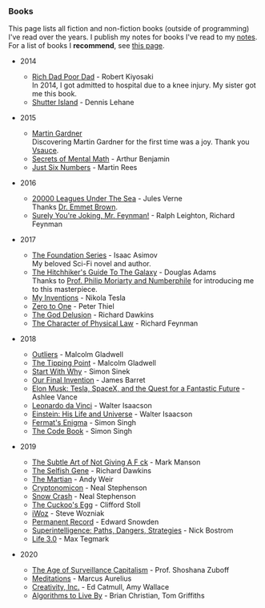 
<Head title="Books" />

### Books

This page lists all fiction and non-fiction books (outside of programming) I've read over the years. I publish my notes for books I've read to my [notes](https://rsapkf.github.io/notes). For a list of books I **recommend**, see [this page](/recommendations).

- 2014
  - [Rich Dad Poor Dad](https://en.wikipedia.org/wiki/Rich_Dad_Poor_Dad)  - Robert Kiyosaki  
    In 2014, I got admitted to hospital due to a knee injury. My sister got me this book.
  - [Shutter Island](https://en.wikipedia.org/wiki/Shutter_Island)  - Dennis Lehane

- 2015
  - [Martin Gardner](https://en.wikipedia.org/wiki/Martin_Gardner)  
    Discovering Martin Gardner for the first time was a joy. Thank you [Vsauce](https://www.youtube.com/watch?v=L45Q1_psDqk&t=564).
  - [Secrets of Mental Math](https://www.goodreads.com/book/show/83585.Secrets_of_Mental_Math)  - Arthur Benjamin
  - [Just Six Numbers](https://www.goodreads.com/book/show/81884.Just_Six_Numbers)  - Martin Rees

- 2016
  - [20000 Leagues Under The Sea](https://en.wikipedia.org/wiki/Twenty_Thousand_Leagues_Under_the_Sea)  - Jules Verne  
    Thanks [Dr. Emmet Brown](https://www.imdb.com/title/tt0099088/quotes?item=qt1057198).
  - [Surely You're Joking, Mr. Feynman!](https://en.wikipedia.org/wiki/Surely_You%27re_Joking,_Mr._Feynman!)  - Ralph Leighton, Richard Feynman  

- 2017
  - [The Foundation Series](https://en.wikipedia.org/wiki/Foundation_series)  - Isaac Asimov  
    My beloved Sci-Fi novel and author.
  - [The Hitchhiker's Guide To The Galaxy](https://en.wikipedia.org/wiki/The_Hitchhiker%27s_Guide_to_the_Galaxy)  - Douglas Adams  
    Thanks to [Prof. Philip Moriarty and Numberphile](https://www.youtube.com/watch?v=D6tINlNluuY&t=91)  for introducing me to this masterpiece.
  - [My Inventions](https://en.wikipedia.org/wiki/My_Inventions:_The_Autobiography_of_Nikola_Tesla)  - Nikola Tesla
  - [Zero to One](https://en.wikipedia.org/wiki/Zero_to_One)  - Peter Thiel
  - [The God Delusion](https://en.wikipedia.org/wiki/The_God_Delusion)  - Richard Dawkins
  - [The Character of Physical Law](https://en.wikipedia.org/wiki/The_Character_of_Physical_Law)  - Richard Feynman

- 2018
  - [Outliers](https://en.wikipedia.org/wiki/Outliers_(book))  - Malcolm Gladwell
  - [The Tipping Point](https://en.wikipedia.org/wiki/The_Tipping_Point)  - Malcolm Gladwell
  - [Start With Why](https://en.wikipedia.org/wiki/Start_With_Why)  - Simon Sinek
  - [Our Final Invention](https://en.wikipedia.org/wiki/Our_Final_Invention)  - James Barret
  - [Elon Musk: Tesla, SpaceX, and the Quest for a Fantastic Future](https://en.wikipedia.org/wiki/Elon_Musk:_Tesla,_SpaceX,_and_the_Quest_for_a_Fantastic_Future)  - Ashlee Vance
  - [Leonardo da Vinci](https://www.goodreads.com/book/show/34684622-leonardo-da-vinci)  - Walter Isaacson
  - [Einstein: His Life and Universe](https://en.wikipedia.org/wiki/Einstein:_His_Life_and_Universe)  - Walter Isaacson
  - [Fermat's Enigma](https://en.wikipedia.org/wiki/Fermat%27s_Last_Theorem_(book))  - Simon Singh
  - [The Code Book](https://en.wikipedia.org/wiki/The_Code_Book)  - Simon Singh

- 2019
  - [The Subtle Art of Not Giving A F ck](https://en.wikipedia.org/wiki/The_Subtle_Art_of_Not_Giving_a_Fuck)  - Mark Manson
  - [The Selfish Gene](https://en.wikipedia.org/wiki/The_Selfish_Gene)  - Richard Dawkins
  - [The Martian](https://en.wikipedia.org/wiki/The_Martian_(Weir_novel))  - Andy Weir
  - [Cryptonomicon](https://en.wikipedia.org/wiki/Cryptonomicon)  - Neal Stephenson
  - [Snow Crash](https://en.wikipedia.org/wiki/Snow_Crash) - Neal Stephenson
  - [The Cuckoo's Egg](https://en.wikipedia.org/wiki/The_Cuckoo%27s_Egg)  - Clifford Stoll
  - [iWoz](https://en.wikipedia.org/wiki/IWoz) - Steve Wozniak
  - [Permanent Record](https://en.wikipedia.org/wiki/Permanent_Record_(autobiography))  - Edward Snowden
  - [Superintelligence: Paths, Dangers, Strategies](https://en.wikipedia.org/wiki/Superintelligence:_Paths,_Dangers,_Strategies)  - Nick Bostrom
  - [Life 3.0](https://en.wikipedia.org/wiki/Life_3.0) - Max Tegmark

- 2020
  - [The Age of Surveillance Capitalism](https://en.wikipedia.org/wiki/The_Age_of_Surveillance_Capitalism)  - Prof. Shoshana Zuboff
  - [Meditations](https://en.wikipedia.org/wiki/Meditations)  - Marcus Aurelius
  - [Creativity, Inc.](https://en.wikipedia.org/wiki/Creativity,_Inc.)  - Ed Catmull, Amy Wallace
  - [Algorithms to Live By](https://www.goodreads.com/book/show/25666050-algorithms-to-live-by)  - Brian Christian, Tom Griffiths
